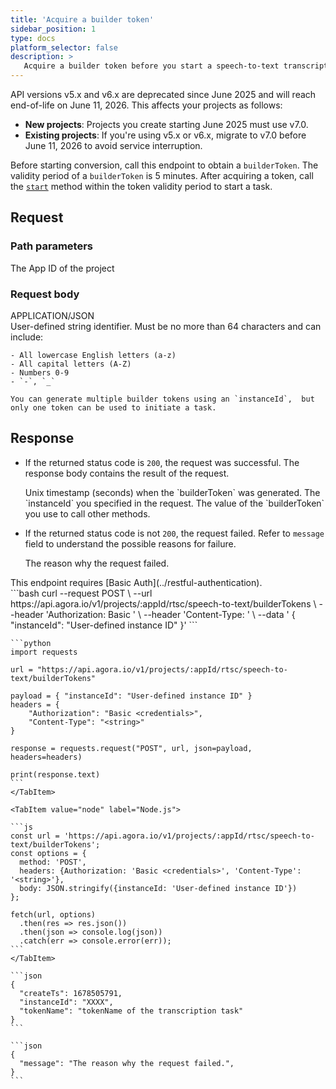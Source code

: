 ```yaml
---
title: 'Acquire a builder token'
sidebar_position: 1
type: docs
platform_selector: false
description: >
   Acquire a builder token before you start a speech-to-text transcription.
---
```



<Admonition type="info">
<Vpd k="NAME" /> API versions v5.x and v6.x are deprecated since June 2025 and will reach end-of-life on June 11, 2026. This affects your projects as follows:

- **New projects**: Projects you create starting June 2025 must use v7.0.
- **Existing projects**: If you're using v5.x or v6.x, migrate to v7.0 before June 11, 2026 to avoid service interruption.
</Admonition>

<RestAPILayout>
  <LeftColumn
    title={frontMatter.title}
    method="POST"
    endpoint="https://api.agora.io/v1/projects/{appId}/rtsc/speech-to-text/builderTokens"
  >

Before starting <Vpd k="NAME" /> conversion, call this endpoint to obtain a `builderToken`. The validity period of a `builderToken` is 5 minutes. After acquiring a token, call the [`start`](../v6.x/start) method within the token validity period to start a <Vpd k="NAME" /> task.

## Request

### Path parameters

<PathParameter name="appId" type="string" required={true}>
The App ID of the project
</PathParameter>

### Request body

<div class="api-mime-type">APPLICATION/JSON</div>

<ParameterList title="BODY" required={true}>
  <Parameter name="instanceId" type="string" required={true}>
    User-defined string identifier. Must be no more than 64 characters and can include:

    - All lowercase English letters (a-z)
    - All capital letters (A-Z)
    - Numbers 0-9
    - `-`, `_`

    You can generate multiple builder tokens using an `instanceId`,  but only one token can be used to initiate a task.
  </Parameter>

</ParameterList>

## Response

- If the returned status code is `200`, the request was successful. The response body contains the result of the request.

  <ParameterList title="OK">
    <Parameter name="createTs" type="integer">
      Unix timestamp (seconds) when the `builderToken` was generated.
    </Parameter>

    <Parameter name="instanceId" type="string">
      The `instanceId` you specified in the request.
    </Parameter>

    <Parameter name="tokenName" type="string">
      The value of the `builderToken` you use to call other methods.
    </Parameter>
  </ParameterList>

- If the returned status code is not `200`, the request failed.  Refer to `message` field to understand the possible reasons for failure.

  <ParameterList title="Non-200">
    <Parameter name="message" type="string">
      The reason why the request failed.
    </Parameter> 
  </ParameterList>

     
</LeftColumn>

<RightColumn>

<Section title="Authorization">
This endpoint requires [Basic Auth](../restful-authentication).
</Section>

<Section title="Request example">

  <Tabs groupId="code-examples">
    <TabItem value="curl" label="curl" default>
      ```bash
      curl --request POST \
        --url https://api.agora.io/v1/projects/:appId/rtsc/speech-to-text/builderTokens \
        --header 'Authorization: Basic <credentials>' \
        --header 'Content-Type: <string>' \
        --data '
      {
        "instanceId": "User-defined instance ID"
      }'
      ```
    </TabItem>
    <TabItem value="python" label="Python">

    ```python
    import requests

    url = "https://api.agora.io/v1/projects/:appId/rtsc/speech-to-text/builderTokens"

    payload = { "instanceId": "User-defined instance ID" }
    headers = {
        "Authorization": "Basic <credentials>",
        "Content-Type": "<string>"
    }

    response = requests.request("POST", url, json=payload, headers=headers)

    print(response.text)
    ```
    </TabItem>

    <TabItem value="node" label="Node.js">

    ```js
    const url = 'https://api.agora.io/v1/projects/:appId/rtsc/speech-to-text/builderTokens';
    const options = {
      method: 'POST',
      headers: {Authorization: 'Basic <credentials>', 'Content-Type': '<string>'},
      body: JSON.stringify({instanceId: 'User-defined instance ID'})
    };

    fetch(url, options)
      .then(res => res.json())
      .then(json => console.log(json))
      .catch(err => console.error(err));
    ```
    </TabItem>
  </Tabs>

</Section>
<Section title="Response example">

<Tabs groupId="response-examples">
  <TabItem value="200" label="200" default>

    ```json
    {
      "createTs": 1678505791,
      "instanceId": "XXXX",
      "tokenName": "tokenName of the transcription task"
    }
    ```
  </TabItem>
  <TabItem value="non-200" label="Non-200">

    ```json
    {
      "message": "The reason why the request failed.",
    }
    ```
  </TabItem>
</Tabs>

</Section>
</RightColumn>
</RestAPILayout>